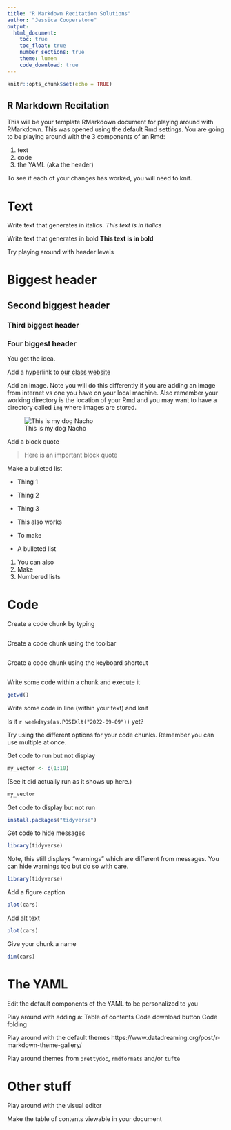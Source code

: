 ```yaml
---
title: "R Markdown Recitation Solutions"
author: "Jessica Cooperstone"
output: 
  html_document:
    toc: true
    toc_float: true
    number_sections: true
    theme: lumen
    code_download: true
---
```


```r
knitr::opts_chunk$set(echo = TRUE)
```

## R Markdown Recitation

This will be your template RMarkdown document for playing around with RMarkdown. This was opened using the default Rmd settings. You are going to be playing around with the 3 components of an Rmd:

1. text
2. code
3. the YAML (aka the header)

To see if each of your changes has worked, you will need to knit.

# Text

Write text that generates in italics.
*This text is in italics*

Write text that generates in bold
**This text is in bold**

Try playing around with header levels

# Biggest header

## Second biggest header

### Third biggest header

### Four biggest header
You get the idea.

Add a hyperlink to [our class website](https://datavisualizing.netlify.app/)

Add an image. Note you will do this differently if you are adding an image from internet vs one you have on your local machine. Also remember your working directory is the location of your Rmd and you may want to have a directory called `img` where images are stored. 

![This is my dog Nacho](https://www.cooperstonelab.com/people/current-team/nacho/featured.jpeg)

Add a block quote

> Here is an important block quote

Make a bulleted list

* Thing 1
* Thing 2
* Thing 3


- This also works
- To make
- A bulleted list


1. You can also
2. Make 
3. Numbered lists

# Code

Create a code chunk by typing
```r

```

Create a code chunk using the toolbar
```r

```

Create a code chunk using the keyboard shortcut
```r

```

Write some code within a chunk and execute it
```r
getwd()
```

Write some code in line (within your text) and knit

Is it `r weekdays(as.POSIXlt("2022-09-09"))` yet?

Try using the different options for your code chunks. Remember you can use multiple at once.

Get code to run but not display
```r
my_vector <- c(1:10)
```

(See it did actually run as it shows up here.)
```r
my_vector
```

Get code to display but not run
```r
install.packages("tidyverse")
```

Get code to hide messages
```r
library(tidyverse) 
```

Note, this still displays "warnings" which are different from messages. You can hide warnings too but do so with care.

```r
library(tidyverse)
```

Add a figure caption
```r
plot(cars)
```

Add alt text
```r
plot(cars)
```


Give your chunk a name
```r
dim(cars)
```


# The YAML
Edit the default components of the YAML to be personalized to you

Play around with adding a:
Table of contents
Code download button
Code folding

Play around with the default themes https://www.datadreaming.org/post/r-markdown-theme-gallery/ 

Play around themes from `prettydoc`, `rmdformats` and/or `tufte` 

# Other stuff
Play around with the visual editor

Make the table of contents viewable in your document

